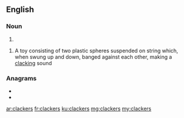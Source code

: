 ==English==

===Noun===
{{head|en|noun plural form}}

# {{plural of|clacker|lang=en}}

{{en-plural noun}}

# A toy consisting of two plastic spheres suspended on string which, when swung up and down, banged against each other, making a [[clack]]ing sound

===Anagrams===
* {{l|en|cacklers}}
* {{l|en|crackles}}

[[ar:clackers]]
[[fr:clackers]]
[[ku:clackers]]
[[mg:clackers]]
[[my:clackers]]